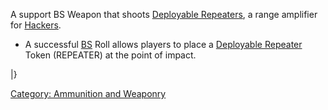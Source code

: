 {{section-ammo-and-weaponry}}


{{n4only}}
{{n4list}}
A support BS Weapon that shoots [[Deployable Repeater]]s, a range amplifier for [[Hacker]]s.

{{image | name=repeater_position0.jpg | style= 128 }}

{{skillbox |black| PITCHER | }}
{{effects}}
* A successful [[BS]] Roll allows players to place a [[Deployable Repeater]] Token (REPEATER) at the point of impact.

{{weapon}}
{{weaponrow|Pitcher|0|+3|-3|-6|-6|--|--|--|1|--|--|[[Speculative Attack]], [[Disposable]] (2), [[Indiscriminate]], [[Non-Lethal]], [[Targetless]]}}
|}

{{n4end}}



[[Category: Ammunition and Weaponry]]